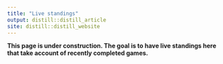 ```yaml
---
title: "Live standings"
output: distill::distill_article
site: distill::distill_website
---
```


**This page is under construction. The goal is to have live standings here that take account of recently completed games.**